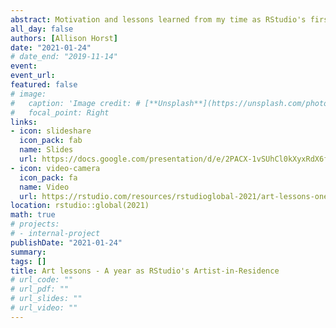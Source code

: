 ```yaml
---
abstract: Motivation and lessons learned from my time as RStudio's first artist-in-residence. 
all_day: false
authors: [Allison Horst]
date: "2021-01-24"
# date_end: "2019-11-14"
event: 
event_url: 
featured: false
# image: 
#   caption: 'Image credit: # [**Unsplash**](https://unsplash.com/photos/bzdhc5b3Bxs)'
#   focal_point: Right
links:
- icon: slideshare
  icon_pack: fab
  name: Slides
  url: https://docs.google.com/presentation/d/e/2PACX-1vSUhCl0kXyxRdX6fv24SwloIOaL9LH6oRD-g0tU7Ee9NDSWZt0ozixnKdcSxuEhzB7tbRBkBZzcNROx/pub?start=false&loop=false&delayms=3000
- icon: video-camera
  icon_pack: fa
  name: Video
  url: https://rstudio.com/resources/rstudioglobal-2021/art-lessons-one-year-as-rstudios-artist-in-residence/
location: rstudio::global(2021)
math: true
# projects:
# - internal-project
publishDate: "2021-01-24"
summary: 
tags: []
title: Art lessons - A year as RStudio's Artist-in-Residence
# url_code: ""
# url_pdf: ""
# url_slides: ""
# url_video: ""
---
```


